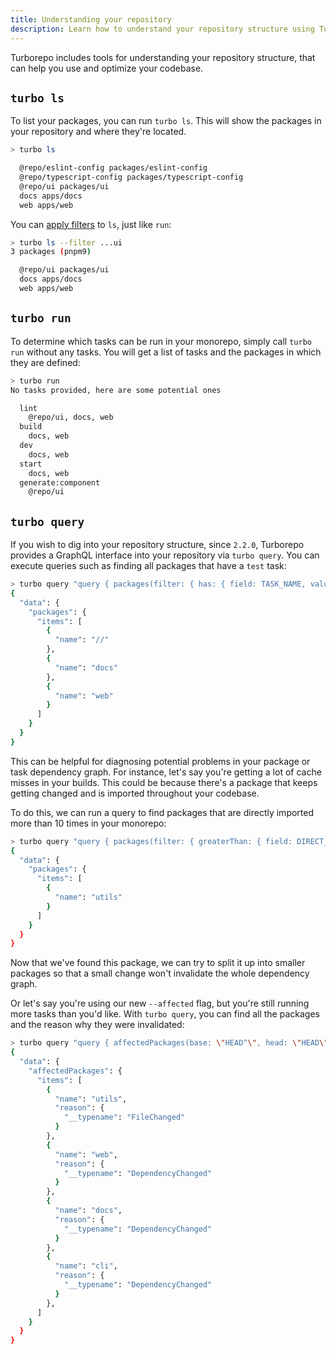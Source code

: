 ```yaml
---
title: Understanding your repository
description: Learn how to understand your repository structure using Turborepo.
---
```


Turborepo includes tools for understanding your repository structure, that can help you use and optimize your codebase.

## `turbo ls`

To list your packages, you can run `turbo ls`. This will show the packages in your repository and where they're located.

```bash title="Terminal"
> turbo ls

  @repo/eslint-config packages/eslint-config
  @repo/typescript-config packages/typescript-config
  @repo/ui packages/ui
  docs apps/docs
  web apps/web
```

You can [apply filters](/docs/crafting-your-repository/running-tasks#using-filters) to `ls`, just like `run`:

```bash title="Terminal"
> turbo ls --filter ...ui
3 packages (pnpm9)

  @repo/ui packages/ui
  docs apps/docs
  web apps/web
```

## `turbo run`

To determine which tasks can be run in your monorepo, simply call `turbo run` without any tasks. You will get a list of
tasks and the packages in which they are defined:

```bash title="Terminal"
> turbo run
No tasks provided, here are some potential ones

  lint
    @repo/ui, docs, web
  build
    docs, web
  dev
    docs, web
  start
    docs, web
  generate:component
    @repo/ui
```

## `turbo query`

If you wish to dig into your repository structure, since `2.2.0`, Turborepo provides a GraphQL interface into your repository
via `turbo query`. You can execute queries such as finding all packages that have a `test` task:

```bash title="Terminal"
> turbo query "query { packages(filter: { has: { field: TASK_NAME, value: \"build\"}}) { items { name } } }"
{
  "data": {
    "packages": {
      "items": [
        {
          "name": "//"
        },
        {
          "name": "docs"
        },
        {
          "name": "web"
        }
      ]
    }
  }
}
```

This can be helpful for diagnosing potential problems in your package or task dependency graph. For instance, let's say
you're getting a lot of cache misses in your builds. This could be because there's a package that keeps getting changed
and is imported throughout your codebase.

To do this, we can run a query to find packages that are directly imported more than 10 times in your monorepo:

```bash title="Terminal"
> turbo query "query { packages(filter: { greaterThan: { field: DIRECT_DEPENDENT_COUNT, value: 10 } }) { items { name } } }"
{
  "data": {
    "packages": {
      "items": [
        {
          "name": "utils"
        }
      ]
    }
  }
}
```

Now that we've found this package, we can try to split it up into smaller packages so that a small change won't
invalidate the whole dependency graph.

Or let's say you're using our new `--affected` flag, but you're still running more tasks than you'd like.
With `turbo query`, you can find all the packages and the reason why they were invalidated:

```bash title="Terminal"
> turbo query "query { affectedPackages(base: \"HEAD^\", head: \"HEAD\") { items { reason {  __typename } } } }"
{
  "data": {
    "affectedPackages": {
      "items": [
        {
          "name": "utils",
          "reason": {
            "__typename": "FileChanged"
          }
        },
        {
          "name": "web",
          "reason": {
            "__typename": "DependencyChanged"
          }
        },
        {
          "name": "docs",
          "reason": {
            "__typename": "DependencyChanged"
          }
        },
        {
          "name": "cli",
          "reason": {
            "__typename": "DependencyChanged"
          }
        },
      ]
    }
  }
}
```

